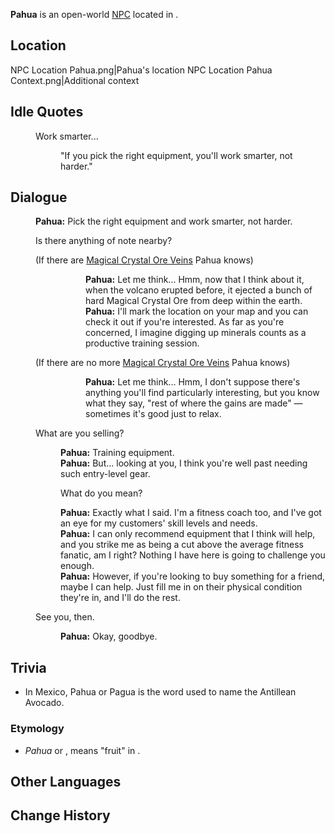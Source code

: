 {{Meta
<!-- Remove this template after adding the missing info -->
|missing_NPC_profile  = yes
}}
{{Character Infobox
|type             = Open-World NPC
|image            = NPC Pahua.png
|realname         = <!-- Optional, if different from in-game name -->
|deceased         = <!-- Past (for deceased prior to events of the game) or free response -->
|region           = Natlan
|location         = Natlan
|affiliation      = Collective of Plenty
|title            = Training Equipment Merchant

|ancestry         = <!-- Clan/family -->
|father           = 
|mother           = 
|spouse           = 
|sibling          = 
|child            = 
|relative         = 

|voiceEN          = 
|voiceCN          = 
|voiceJP          = 
|voiceKR          = 
|dialoguereward   = 
}}
'''Pahua''' is an open-world [[NPC]] located in {{Location|"Collective of Plenty"}}.
<!-- Following a certain dialogue branch for the first time gives the player AMOUNT_AS_WORD [[Item]]. -->

==Location==
<gallery>
NPC Location Pahua.png|Pahua's location
NPC Location Pahua Context.png|Additional context
</gallery>
<!--
==Profile==
Detailed story/lore information goes here.
''(To be added.)''

===Appearance===
Keep appearance section short and concise. Limit to 2 paragraphs with 3-4 sentences each.
''(To be added.)''

==Quests and Events==
{{Quests and Events}}
-->
==Idle Quotes==
{{Dialogue Start}}
:{{DIcon|Idle}} Work smarter...
::{{A|VO Pahua 01.ogg}} "If you pick the right equipment, you'll work smarter, not harder."
{{Dialogue End}}

==Dialogue==
{{Dialogue Start}}
:'''Pahua:''' Pick the right equipment and work smarter, not harder. 
:{{DIcon|!}} Is there anything of note nearby?
:;(If there are [[Magical Crystal Chunk|Magical Crystal Ore Veins]] Pahua knows)
:::'''Pahua:''' Let me think... Hmm, now that I think about it, when the volcano erupted before, it ejected a bunch of hard Magical Crystal Ore from deep within the earth.
:::'''Pahua:''' I'll mark the location on your map and you can check it out if you're interested. As far as you're concerned, I imagine digging up minerals counts as a productive training session.
::;([[Rich Ore Reserve]]s marked on the map)
:;(If there are no more [[Magical Crystal Chunk|Magical Crystal Ore Veins]] Pahua knows)
:::'''Pahua:''' Let me think... Hmm, I don't suppose there's anything you'll find particularly interesting, but you know what they say, "rest of where the gains are made" &mdash; sometimes it's good just to relax.
:{{DIcon}} What are you selling?
::'''Pahua:''' Training equipment.
::'''Pahua:''' But... looking at you, I think you're well past needing such entry-level gear.
::{{DIcon}} What do you mean?
::'''Pahua:''' Exactly what I said. I'm a fitness coach too, and I've got an eye for my customers' skill levels and needs.
::'''Pahua:''' I can only recommend equipment that I think will help, and you strike me as being a cut above the average fitness fanatic, am I right? Nothing I have here is going to challenge you enough.
::'''Pahua:''' However, if you're looking to buy something for a friend, maybe I can help. Just fill me in on their physical condition they're in{{sic}}, and I'll do the rest.
:{{DIcon}} See you, then.
::'''Pahua:''' Okay, goodbye.
{{Dialogue End}}
<!--
==Event Dialogue==
===Event Name===
{{Dialogue Start}}
:'''Pahua:'''
{{Dialogue End}}
-->

==Trivia==
* In Mexico, Pahua or Pagua is the word used to name the Antillean Avocado.
===Etymology===
* ''Pahua'' or ''{{wt|pahuatl|Pahuatl}}'', means "fruit" in {{w|Nahuatl}}.

==Other Languages==
{{Other Languages|default_hidden=1
|en      = Pahua
|zhs     = 帕华娅
|zhs_rm  = 
|zht     = 帕華婭
|zht_rm  = 
|ja      = パフア
|ja_rm   = 
|ko      = 파후아
|es      = Pahua
|fr      = Pahua
|ru      = Пауя
|th      = Pahua
|vi      = Pahua
|de      = Pahua
|id      = Pahua
|pt      = Pahua
|tr      = Pahua
|it      = Pahua
}}

==Change History==
{{Change History|5.5}}
<!--
==References==
{{Reflist}}
-->